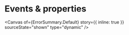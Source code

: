 
<Meta of={ErrorSummary} name="Events & properties" />

# Events & properties

<Canvas
  of={ErrorSummary.Default}
  story={{ inline: true }}
  sourceState="shown"
  type="dynamic"
/>

<Controls of={ErrorSummary.Default} sort="requiredFirst" />
